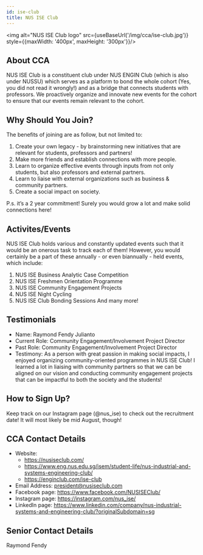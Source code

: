 ```yaml
---
id: ise-club
title: NUS ISE Club
---
```



<img alt="NUS ISE Club logo" src={useBaseUrl('/img/cca/ise-club.jpg')} style={{maxWidth: '400px', maxHeight: '300px'}}/>

## About CCA
NUS ISE Club is a constituent club under NUS ENGIN Club (which is also under NUSSU) which serves as a platform to bond the whole cohort (Yes, you did not read it wrongly!) and as a bridge that connects students with professors. We proactively organize and innovate new events for the cohort to ensure that our events remain relevant to the cohort.


## Why Should You Join?
The benefits of joining are as follow, but not limited to:
1. Create your own legacy - by brainstorming new initiatives that are relevant for students, professors and partners!
2. Make more friends and establish connections with more people.
3. Learn to organize effective events through inputs from not only students, but also professors and external partners.
4. Learn to liaise with external organizations such as business & community partners.
5. Create a social impact on society.

P.s. it’s a 2 year commitment! Surely you would grow a lot and make solid connections here!


## Activites/Events
NUS ISE Club holds various and constantly updated events such that it would be an onerous task to track each of them! However, you would certainly be a part of these annually - or even biannually - held events, which include: 
1. NUS ISE Business Analytic Case Competition
2. NUS ISE Freshmen Orientation Programme
3. NUS ISE Community Engagement Projects
4. NUS ISE Night Cycling
5. NUS ISE Club Bonding Sessions
And many more!


## Testimonials
- Name: Raymond Fendy Julianto	
- Current Role: Community Engagement/Involvement Project Director
- Past Role: Community Engagement/Involvement Project Director
- Testimony: As a person with great passion in making social impacts, I enjoyed organizing community-oriented programmes in NUS ISE Club! I learned a lot in liaising with community partners so that we can be aligned on our vision and conducting community engagement projects that can be impactful to both the society and the students!


## How to Sign Up?
Keep track on our Instagram page (@nus_ise) to check out the recruitment date! It will most likely be mid August, though!


## CCA Contact Details
- Website: 
  - https://nusiseclub.com/
  - https://www.eng.nus.edu.sg/isem/student-life/nus-industrial-and-systems-engineering-club/
  - https://enginclub.com/ise-club
- Email Address: president@nusiseclub.com
- Facebook page: https://www.facebook.com/NUSISEClub/
- Instagram page: https://instagram.com/nus_ise/
- LinkedIn page: https://www.linkedin.com/company/nus-industrial-systems-and-engineering-club/?originalSubdomain=sg


## Senior Contact Details
Raymond Fendy
